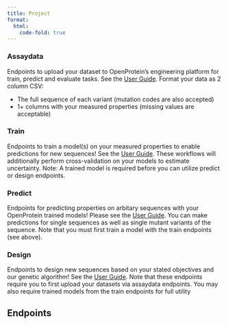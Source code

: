 ```yaml
---
title: Project
format:
  html:
    code-fold: true
---
```


### Assaydata
Endpoints to upload your dataset to OpenProtein's engineering platform for train, predict and evaluate tasks. See the [User Guide](./dataset-page.md).
Format your data as 2 column CSV:

  * The full sequence of each variant (mutation codes are also accepted)
  * 1+ columns with your measured properties (missing values are acceptable)

### Train
Endpoints to train a model(s) on your measured properties to enable predictions for new sequences! See the [User Guide](./models-page.md).
These workflows will additionally perform cross-validation on your models to estimate uncertainty.
Note: A trained model is required before you can utilize predict or design endpoints.

### Predict
Endpoints for predicting properties on arbitary sequences with your OpenProtein trained models! Please see the [User Guide](./predictions-page.md).
You can make predictions for single sequences as well as single mutant variants of the sequence.
Note that you must first train a model with the train endpoints (see above).

### Design
Endpoints to design new sequences based on your stated objectives and our genetic algorithm! See the [User Guide](./design-page.md).
Note that these endpoints require you to first upload your datasets via assaydata endpoints.
You may also require trained models from the train endpoints for full utility

## Endpoints

```{=html}
  <script src="https://unpkg.com/swagger-ui-dist@5.1/swagger-ui-bundle.js"></script>
  <script>
    window.onload = function() {
      const ui = SwaggerUIBundle({
        url: "https://dev.api.openprotein.ai/api/v1/openapi.json",
        dom_id: "#swagger-ui",
        config: {
          deepLinking: true,
          tagsSorter: "alpha",
          docExpansion: "list",
        },
        requestInterceptor: (request) => {
          const requestPath = request.url.split('/').slice(3).join('/')
          if (!request.url.includes("openapi.json") && request.url.includes("access-token")) {
            // Modify the request URL for other endpoints
            request.url = "https://dev.api.openprotein.ai/api/v1/" + requestPath
          } else if (!request.url.includes("openapi.json")) {
            request.url = "https://dev.api.openprotein.ai/" + requestPath
          }
          return request;
        },
      });
    };
  </script>
  <script type="module">
    import addSwaggerEndpointsToTOC from './utils/addSwaggerEndpointsToTOC.js';

    addSwaggerEndpointsToTOC(5);
  </script>
  <link rel="stylesheet" href="css/swagger-ui.css">
  <div id="swagger-ui"></div>
```
